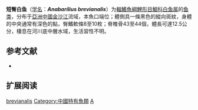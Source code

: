{{Speciesbox
| name = 短臀白鱼
| status = NE
| status_system = IUCN3.1
| image = 
| genus = Anabarilius
| species = brevianalis
| authority = Zhou & Cui, 1992
| synonyms = 
}}

'''短臀白鱼'''（[[学名|学名]]：'''''Anabarilius brevianalis'''''）为[[輻鰭魚綱|輻鰭魚綱]][[鯉形目|鯉形目]][[鯝科|鯝科]][[白鱼属|白鱼属]]的[[鱼类|鱼类]]，分布于[[亞洲|亞洲]][[中國|中國]][[金沙江|金沙江]]流域，本魚口端位；體側具一條黑色的縱向斑紋，身體的中央通常有深色的點，臀鰭軟條8至10枚；脊椎骨43至44個，體長可達12.5公分，棲息在河川底中層水域，生活習性不明。

== 参考文献 ==
*{{FishBase_species|genus=Anabarilius|species=brevianalis|year=2011|month=12}}

== 扩展阅读 ==
{{refbegin}}
{{wikispecies-inline|Anabarilius brevianalis|短臀白鱼}}
{{refend}}

{{Anabarilius}}
{{Taxonbar|from=Q1101893}}

[[Category:白鱼属|brevianalis]]
[[Category:中國特有魚類|Category:中國特有魚類]]
[[Category:1992年描述的鱼类|A]]

{{鯉形目小作品}}